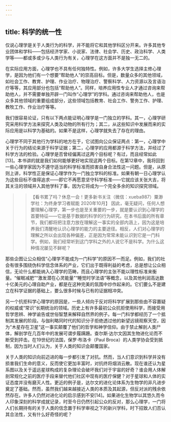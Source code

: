 ```yaml
---
---
---
```

title: 科学的统一性
---




仅说心理学是关于人类行为的科学，并不能将它和其他学科区分开来。许多其他专业团体和学科——包括经济学家、小说家、法律、社会学、历史、政治科学、人类学等——都或多或少与人类行为有关，心理学在这方面并不是独一无二的。

在实际应用方面，心理学也不具有任何独特性。例如，许多大学生选择主修心理学，是因为他们有一个想要“帮助他人”的崇高目标。但是，数量众多的其他领域，如社会工作、教育、护理、作业治疗、物理治疗、警察科学、人力资源以及言语治疗等等，其应用部分也包括“帮助他人”。同样，培养应用性专业人才通过咨询来帮助他人，并不需要单独开辟一门叫作“心理学”的学科。通过咨询来帮助他人，也是众多其他领域的重要组成部分，这些领域包括教育、社会工作、警务工作、护理、教牧工作、作业治疗等等。

我们很容易论证，只有以下两点能证明心理学是一门独立的学科。其一，心理学研究采用科学方法来探究人类及动物的所有行为；其二，从这些知识中发展而来的实际应用是以科学为基础的。如果不是这样，心理学就失去了存在的理由。

心理学不同于其他行为学科的地方在于，它试图向公众保证两点：第一，心理学中关于行为的结论来源于科学证据；第二，心理学的应用都源于科学方法，并经过了科学方法的检验。心理学是否曾经偏离过这两个目标呢？有过，而且经常如此[13]。本书讲的就是我们如何能够更好地实现这两个目标。在第12章中，我将回到一些心理学家因为不遵守适当的科学标准而损害自身合法性这一问题。但是，从原则上讲，科学性正是保证心理学作为一门独立学科的标准。如果有朝一日心理学认为这些目标不值得追求——即它不再愿意坚守科学标准——它就应该关张大吉，将其关注的领域并入其他学科了事，因为它将成为一个完全多余的知识探究领域。

>>【看书累了吗？休息一会！更多新书关注（微信：xueba987）粟渺学社：为终身学习者赋能 2020年10月】 因此，毫无疑问，任何人想要理解心理学，第一步也是至关重要的一步，就是要认识到心理学的首要特征——它是基于数据的科学的行为研究。在本书后面的所有章节，我们都将把注意力放在理解这一事实的全部内涵上，因为这是培养我们清醒地认识心理学的能力的主要途径。相反，人们对心理学的理解之所以会出现各种偏差，正是因为常常未能认识到它是一门科学。例如，我们经常听到这门学科之外的人说它不是科学。为什么这种情况屡见不鲜呢？

那些企图让公众相信“心理学不能成为一门科学”的原因不一而足。例如，我们的社会有很多围绕伪科学信念体系的产业，它们出于既得利益的考虑，总是想让公众相信，无论什么都能纳入心理学的范畴，而且心理学的主张不能以理性标准来衡量。“催眠减肥”“激发潜在心灵能量”“睡觉时学法语”等概念，以及其他利润高达数十亿美元的心理自助产业，都是在这种完美的氛围中炒作起来的。它们要么不是建立在科学证据的基础上，要么很多时候与已有的证据相冲突。

另一个抗拒科学心理学的原因是，一些人倾向于反对将科学扩展到那些由不容置疑的权威或“常识”长期统治的领域。历史上有许多最初公众抗拒使用科学，而接受用哲学思辨、神学谕告或世俗智慧来解释自然界的例子。每一门科学都经历了一个抵制其发展的阶段。与伽利略同时代的知识分子拒绝透过他的新望远镜观察天空，因为“木星存在卫星”这一事实颠覆了他们的哲学和神学信仰。由于禁止解剖人类尸体，解剖学在几百年中的发展可谓步履蹒跚。查尔斯·达尔文因其生物进化论而不断受到抨击。在19世纪的法国，保罗·布洛卡（Paul Broca）的人类学协会受到抵制，因为当时人们认为，关于人类的知识会颠覆国家。

关于人类的知识向前迈进的每一步都引发了对抗。然而，当人们意识到科学并没有损害我们生命的意义，反而使它更加丰富时，对抗终将烟消云散。现在谁还认为星系图以及关于遥远星球构成的复杂理论会破坏我们对于宇宙的好奇？谁会用人体解剖常规化之前的医疗手段来替代他们社区中现有的医疗保健？对于星球和人体的实证态度并没有磨灭人性。更近的例子是，达尔文的进化论体系为生物学的非凡进步奠定了基础。然而，虽然我们越来越接近人类的本质及其起源，但反对派的残余依然存在。许多人仍然对进化论的启示感到不安[14]。如果进化生物学以其悠久而令人印象深刻的科学成就记录，时至今日仍然引起公众的反对，那么心理学，一门将人们长期持有的关于人类的信念置于科学审视之下的新兴学科，时下招致人们否认其合法性，又有什么好奇怪的呢？